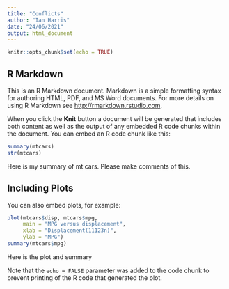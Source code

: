 ```yaml
---
title: "Conflicts"
author: "Ian Harris"
date: "24/06/2021"
output: html_document
---
```


```r
knitr::opts_chunk$set(echo = TRUE)
```

## R Markdown

This is an R Markdown document. Markdown is a simple formatting syntax for authoring HTML, PDF, and MS Word documents. For more details on using R Markdown see <http://rmarkdown.rstudio.com>.

When you click the **Knit** button a document will be generated that includes both content as well as the output of any embedded R code chunks within the document. You can embed an R code chunk like this:

```r
summary(mtcars)
str(mtcars)
```
Here is my summary of mt cars. Please make comments of this.

## Including Plots

You can also embed plots, for example:

```r
plot(mtcars$disp, mtcars$mpg, 
     main = "MPG versus displacement", 
     xlab = "Displacement(11123n)", 
     ylab = "MPG")
summary(mtcars$mpg)
```
Here is the plot and summary


Note that the `echo = FALSE` parameter was added to the code chunk to prevent printing of the R code that generated the plot.
